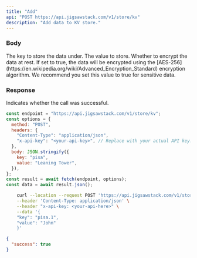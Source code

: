 ```yaml
---
title: "Add"
api: "POST https://api.jigsawstack.com/v1/store/kv"
description: "Add data to KV store."
---
```


### Body

<ParamField body="key" type="string" required>
  The key to store the data under.
</ParamField>

<ParamField body="value" type="string" required>
  The value to store.
</ParamField>

<ParamField body="encrypt" type="boolean" default="false">
  Whether to encrypt the data at rest. If set to true, the data will be
  encrypted using the
  [AES-256](https://en.wikipedia.org/wiki/Advanced_Encryption_Standard)
  encryption algorithm. We recommend you set this value to true for sensitive
  data.
</ParamField>

<Snippet file="header.mdx" />

### Response

<ResponseField name="success" type="boolean">
  Indicates whether the call was successful.
</ResponseField>

<RequestExample>

```javascript Node.js
const endpoint = "https://api.jigsawstack.com/v1/store/kv";
const options = {
  method: "POST",
  headers: {
    "Content-Type": "application/json",
    "x-api-key": "<your-api-key>", // Replace with your actual API key.
  },
  body: JSON.stringify({
    key: "pisa",
    value: "Leaning Tower",
  }),
};
const result = await fetch(endpoint, options);
const data = await result.json();
```

```bash cURL
    curl --location --request POST 'https://api.jigsawstack.com/v1/store/kv' \
    --header 'Content-Type: application/json' \
    --header "x-api-key: <your-api-here>" \
    --data '{
    "key": "pisa.1",
    "value": "John"
    }'
```

</RequestExample>

<ResponseExample>

```json Response
{
  "success": true
}
```

</ResponseExample>
